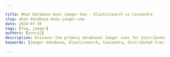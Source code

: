 ```yaml
---

title: What Database does Jaeger Use - Elasticsearch vs Cassandra
slug: what-database-does-jaeger-use
date: 2024-07-30
tags: [faq, jaeger]
authors: [yuvraj]
description: Discover the primary databases Jaeger uses for distributed tracing. Compare Elasticsearch and Cassandra to choose the best option for your deployment.
keywords: [Jaeger database, Elasticsearch, Cassandra, distributed tracing, storage backend, Kafka, data persistence]

---
```


<head>
<script
  type="application/ld+json"
  dangerouslySetInnerHTML={{ __html: JSON.stringify({
    "@context": "https://schema.org",
    "@type": "TechArticle",
    "headline": "What database does Jaeger use: Elasticsearch vs. Cassandra",
    "alternativeHeadline": "Discover the primary databases Jaeger uses for distributed tracing",
    "author": {
      "@type": "Person",
      "name": "Yuvraj"
    },
    "publisher": {
      "@type": "Organization",
      "name": "SigNoz",
      "logo": {
        "@type": "ImageObject",
        "url": "https://signoz.io/img/SigNozLogo-orange.svg"
      }
    },
    "datePublished": "2024-07-30T00:00:00Z",
    "dateModified": "2024-07-30T00:00:00Z",
    "mainEntityOfPage": {
      "@type": "WebPage",
      "@id": "https://signoz.io/guides/what-database-does-jaeger-use/"
    },
    "description": "Discover the primary databases Jaeger uses for distributed tracing. Compare Elasticsearch and Cassandra to choose the best option for your deployment.",
    "keywords": "Jaeger database, Elasticsearch, Cassandra, distributed tracing, storage backend, Kafka, data persistence",
    "articleSection": "Technology",
    "inLanguage": "en",
    "isPartOf": {
      "@type": "Blog",
      "name": "SigNoz Blog",
      "url": "https://signoz.io/blog/"
    },
    "about": [
      {
        "@type": "Thing",
        "name": "Jaeger",
        "description": "An open-source, end-to-end distributed tracing system."
      },
      {
        "@type": "Thing",
        "name": "Elasticsearch",
        "description": "A distributed, RESTful search and analytics engine capable of solving a growing number of use cases."
      },
      {
        "@type": "Thing",
        "name": "Cassandra",
        "description": "A highly scalable NoSQL database designed to handle large amounts of data across many commodity servers."
      },
      {
        "@type": "Thing",
        "name": "Kafka",
        "description": "A distributed streaming platform capable of handling high-throughput data feeds."
      }
    ],
    "mentions": [
      {
        "@type": "SoftwareApplication",
        "name": "Jaeger",
        "applicationCategory": "Distributed Tracing"
      },
      {
        "@type": "SoftwareApplication",
        "name": "Elasticsearch",
        "applicationCategory": "Search Engine"
      },
      {
        "@type": "SoftwareApplication",
        "name": "Cassandra",
        "applicationCategory": "Database"
      },
      {
        "@type": "SoftwareApplication",
        "name": "Kafka",
        "applicationCategory": "Streaming Platform"
      }
    ],
    "mainEntity": {
      "@type": "FAQPage",
      "mainEntity": [
        {
          "@type": "Question",
          "name": "Can Jaeger work without a persistent database?",
          "acceptedAnswer": {
            "@type": "Answer",
            "text": "Yes, Jaeger can operate with in-memory storage for testing or development purposes. However, a persistent database is crucial for production deployments to ensure data durability and enable historical analysis."
          }
        },
        {
          "@type": "Question",
          "name": "How does Jaeger's database choice affect its performance?",
          "acceptedAnswer": {
            "@type": "Answer",
            "text": "The database choice impacts query performance, data ingestion rates, and overall system scalability. Elasticsearch generally offers better query performance, while Cassandra excels in write-heavy scenarios."
          }
        },
        {
          "@type": "Question",
          "name": "Is it possible to use both Elasticsearch and Cassandra with Jaeger?",
          "acceptedAnswer": {
            "@type": "Answer",
            "text": "While it's technically possible to use both databases simultaneously, it's not a common practice. Most organizations choose one primary storage backend for simplicity and consistency."
          }
        },
        {
          "@type": "Question",
          "name": "What are the minimum hardware requirements for running Jaeger with Elasticsearch?",
          "acceptedAnswer": {
            "@type": "Answer",
            "text": "The hardware requirements depend on your trace data volume and retention period. For small to medium deployments, start with: 3 Elasticsearch nodes, 8GB RAM per node, 4 CPU cores per node, and SSD storage for improved performance. Scale these resources as your tracing needs grow."
          }
        }
      ]
    },
    "tutorial": {
      "@type": "HowTo",
      "name": "Setting Up Jaeger with Elasticsearch",
      "step": [
        {
          "@type": "HowToStep",
          "name": "Install Elasticsearch",
          "text": "Install Elasticsearch and ensure it's running."
        },
        {
          "@type": "HowToStep",
          "name": "Set Environment Variable",
          "text": "Set the SPAN_STORAGE_TYPE environment variable to elasticsearch."
        },
        {
          "@type": "HowToStep",
          "name": "Configure Jaeger",
          "text": "Configure Jaeger components with Elasticsearch connection details."
        },
        {
          "@type": "HowToStep",
          "name": "Optimize Performance",
          "text": "Use dedicated Elasticsearch indices for Jaeger data and implement proper index management and data retention policies."
        }
      ]
    }
  }) }}
/>
</head>

Jaeger, a popular open-source [distributed tracing](https://signoz.io/distributed-tracing/) system, offers flexibility in choosing a database for storing trace data. While Jaeger supports multiple storage backends, two primary options stand out: Elasticsearch and Cassandra. This article delves into Jaeger's database choices, comparing these options to help you make an informed decision for your tracing infrastructure.

## Understanding Jaeger's Database Options

Jaeger's architecture allows for multiple storage backends to persist trace data. This flexibility enables users to choose a database that best fits their existing infrastructure and performance requirements. The two main contenders are:

1. Elasticsearch: The recommended option by the Jaeger team.
2. Cassandra: A historically popular choice, still widely used.

Additionally, Jaeger supports other options like Kafka for high-load ingestion scenarios. The choice of database significantly impacts your tracing system's performance, scalability, and query capabilities.

## Elasticsearch as Jaeger's Recommended Backend

Elasticsearch has emerged as the preferred choice for Jaeger deployments. The Jaeger team officially recommends Elasticsearch due to its numerous advantages:

- Powerful search capabilities: Elasticsearch excels at full-text search and complex queries.
- Scalability: It easily handles large volumes of trace data in production environments.
- Integration: Many organizations already use the ELK (Elasticsearch, Logstash, Kibana) stack.
- Performance: Elasticsearch provides fast query response times for trace data analysis.

### Setting Up Jaeger with Elasticsearch

To configure Jaeger with Elasticsearch:

1. Install Elasticsearch and ensure it's running.
2. Set the `SPAN_STORAGE_TYPE` environment variable to `elasticsearch`.
3. Configure Jaeger components with Elasticsearch connection details.

Example configuration for Jaeger collector:

```yaml
collector:
  app_name: jaeger-collector
  environment: production
  kafka:
    brokers: kafka:9092
    topic: jaeger-spans
  es:
    server-urls: <http://elasticsearch:9200>
    username: elastic
    password: changeme

```

For optimal performance:

- Use dedicated Elasticsearch indices for Jaeger data.
- Implement proper index management and data retention policies.
- Tune Elasticsearch settings based on your hardware and data volume.

## Cassandra as an Alternative Storage Backend

Cassandra was initially the primary storage option for Jaeger. While Elasticsearch is now recommended, Cassandra remains a viable choice in certain scenarios:

- Existing Cassandra infrastructure: Organizations already using Cassandra may prefer to leverage their expertise.
- Write-heavy workloads: Cassandra excels at handling high write throughput.
- Global distribution: Cassandra's multi-datacenter replication can be advantageous for geographically distributed setups.

However, Cassandra has limitations when it comes to complex queries and full-text search capabilities compared to Elasticsearch.

### Migrating from Cassandra to Elasticsearch

If you're considering migrating from Cassandra to Elasticsearch:

1. Plan the migration carefully to minimize downtime.
2. Use Jaeger's dual-write mode to write data to both databases during transition.
3. Validate data integrity in Elasticsearch before completing the migration.
4. Update Jaeger configuration to use Elasticsearch as the primary storage.

## Kafka's Role in Jaeger's Data Pipeline

Kafka serves as a buffer for high-throughput tracing scenarios in Jaeger's architecture. It complements both Elasticsearch and Cassandra by:

- Absorbing traffic spikes: Kafka can handle sudden increases in trace data ingestion.
- Ensuring data durability: Traces are persisted in Kafka before being written to the storage backend.
- Enabling parallel processing: Multiple consumers can process trace data from Kafka simultaneously.

To use Kafka with Jaeger:

1. Set up a Kafka cluster.
2. Configure Jaeger agents to send spans to Kafka instead of directly to the collector.
3. Deploy Jaeger ingester to consume spans from Kafka and write them to the storage backend.

## Choosing the Right Database for Your Jaeger Deployment

Consider these factors when selecting a storage backend for Jaeger:

- Query requirements: Elasticsearch offers superior query capabilities for complex trace analysis.
- Scalability needs: Both Elasticsearch and Cassandra can scale, but Elasticsearch may be easier to manage at large scales.
- Existing infrastructure: Leverage your team's expertise with either database.
- Data retention: Evaluate the cost and performance implications of long-term trace data storage.

For most new Jaeger deployments, Elasticsearch is the recommended choice due to its balance of performance, scalability, and query capabilities.

## Key Takeaways

- Elasticsearch is Jaeger's recommended database for trace data storage.
- Cassandra remains a viable option, especially for existing deployments or write-heavy workloads.
- Kafka can buffer high-volume trace data before storage, improving system resilience.
- Database choice significantly impacts Jaeger's performance, scalability, and query capabilities.

## FAQs

### Can Jaeger work without a persistent database?

Yes, Jaeger can operate with in-memory storage for testing or development purposes. However, a persistent database is crucial for production deployments to ensure data durability and enable historical analysis.

### How does Jaeger's database choice affect its performance?

The database choice impacts query performance, data ingestion rates, and overall system scalability. Elasticsearch generally offers better query performance, while Cassandra excels in write-heavy scenarios.

### Is it possible to use both Elasticsearch and Cassandra with Jaeger?

While it's technically possible to use both databases simultaneously, it's not a common practice. Most organizations choose one primary storage backend for simplicity and consistency.

### What are the minimum hardware requirements for running Jaeger with Elasticsearch?

The hardware requirements depend on your trace data volume and retention period. For small to medium deployments, start with:

- 3 Elasticsearch nodes
- 8GB RAM per node
- 4 CPU cores per node
- SSD storage for improved performance

Scale these resources as your tracing needs grow.

## Consider SigNoz as an Alternative to Jaeger

While Jaeger is a popular choice for distributed tracing, it's worth considering [SigNoz](https://signoz.io/docs/introduction/) as an alternative solution. SigNoz is an open-source application performance monitoring (APM) and observability platform that offers:

- Integrated metrics, traces, and logs in a single platform
- Built-in support for ClickHouse as the storage backend, providing excellent query performance and data compression
- User-friendly interface for visualizing and analyzing trace data
- Easy setup and configuration, with both self-hosted and cloud options available

<GetStartedSigNoz />

If you're looking for a comprehensive observability solution that goes beyond just distributed tracing, SigNoz might be the right fit for your needs. It provides a seamless experience for developers and operations teams, combining the power of metrics, traces, and logs in one tool.

To learn more about how SigNoz compares to Jaeger and how it can enhance your observability stack, visit [https://signoz.io](https://signoz.io/).